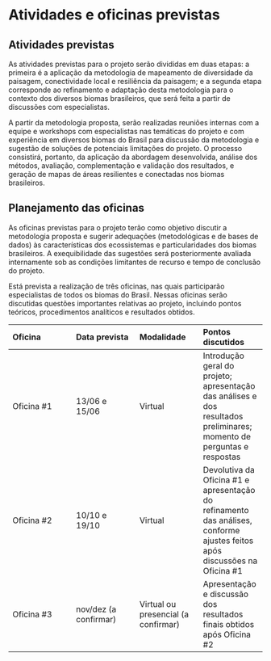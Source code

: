 # Atividades e oficinas previstas

## Atividades previstas

As atividades previstas para o projeto serão divididas em duas etapas: a primeira é a aplicação da metodologia de mapeamento de diversidade da paisagem, conectividade local e resiliência da paisagem; e a segunda etapa corresponde ao refinamento e adaptação desta metodologia para o contexto dos diversos biomas brasileiros, que será feita a partir de discussões com especialistas.

A partir da metodologia proposta, serão realizadas reuniões internas com a equipe e workshops com especialistas nas temáticas do projeto e com experiência em diversos biomas do Brasil para discussão da metodologia e sugestão de soluções de potenciais limitações do projeto. 
O processo consistirá, portanto, da aplicação da abordagem desenvolvida, análise dos métodos, avaliação, complementação e validação dos resultados, e geração de mapas de áreas resilientes e conectadas nos biomas brasileiros.


## Planejamento das oficinas

As oficinas previstas para o projeto terão como objetivo discutir a metodologia proposta e sugerir adequações (metodológicas e de bases de dados) às características dos ecossistemas e particularidades dos biomas brasileiros. A exequibilidade das sugestões será posteriormente avaliada internamente sob as condições limitantes de recurso e tempo de conclusão do projeto.  

Está prevista a realização de três oficinas, nas quais participarão especialistas de todos os biomas do Brasil. Nessas oficinas serão discutidas questões importantes relativas ao projeto, incluindo pontos teóricos, procedimentos analíticos e resultados obtidos.

|Oficina|Data prevista|Modalidade|Pontos discutidos|
|:--|:--|:--|:--|
|Oficina #1| 13/06 e 15/06|Virtual|Introdução geral do projeto; apresentação das análises e dos resultados preliminares; momento de perguntas e respostas|
|Oficina #2| 10/10 e 19/10|Virtual|Devolutiva da Oficina #1 e apresentação do refinamento das análises, conforme ajustes feitos após discussões na Oficina #1|
|Oficina #3|nov/dez (a confirmar)|Virtual ou presencial (a confirmar)| Apresentação e discussão dos resultados finais obtidos após Oficina #2|





